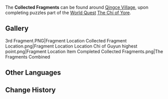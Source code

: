 {{Item Infobox
|id           = 100459
|image        = <gallery>
Item Collected Fragment.png|First
Item Collected Fragment 2.png|Second
Item Collected Fragment 3.png|Third
</gallery>
|type         = Quest Items
|description  = A delicate fragment of carved stone. It seems to have something inscribed on it, perhaps only locals could decipher its exact meaning...
|source1      = Around [[Qingce Village]] as part of the quest [[The Chi of Yore]]
}}

The '''Collected Fragments''' can be found around [[Qingce Village]], upon completing puzzles part of the [[World Quest]] [[The Chi of Yore]].

==Gallery==
<gallery hideaddbutton="true" captionalign="center">
3rd Fragment.PNG|Fragment Location
Collected Fragment Location.png|Fragment Location
Location Chi of Guyun highest point.png|Fragment Location
Item Completed Collected Fragments.png|The Fragments Combined
</gallery>

==Other Languages==
{{Other Languages
|default_hidden = 1
|en      = Collected Fragment
|zhs     = 搜集而来的碎片
|zhs_rm  = Sōují'érlái de Suìpiàn
|zht     = 搜集而來的碎片
|zht_rm  = Sōují'érlái de Suìpiàn
|ja      = 集めた破片
|ja_rm   = Atsumeta Hahen
|ko      = 수집된 파편
|ko_rm   = 
|es      = Fragmento recolectado
|fr      = Fragment de gravure
|ru      = Собранные фрагменты
|th      = เศษชิ้นส่วนที่ได้มาจากการเก็บรวบรวม
|th_rm   = 
|vi      = Mảnh ghép tìm được
|de      = Gesammeltes Fragment
|id      = Kepingan yang Terkumpul
|pt      = Fragmento Coletado
}}

==Change History==
{{Change History|1.0}}